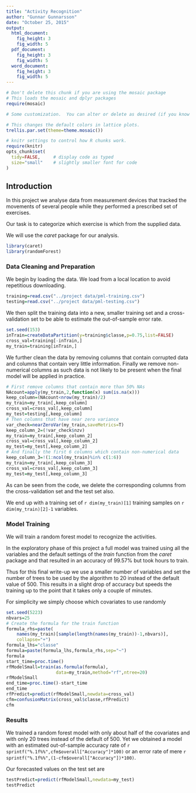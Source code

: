 ```yaml
---
title: "Activity Recognition"
author: "Gunnar Gunnarsson"
date: "October 25, 2015"
output: 
  html_document:
    fig_height: 3
    fig_width: 5
  pdf_document:
    fig_height: 3
    fig_width: 5
  word_document:
    fig_height: 3
    fig_width: 5
---
```



```r
# Don't delete this chunk if you are using the mosaic package
# This loads the mosaic and dplyr packages
require(mosaic)
```

```r
# Some customization.  You can alter or delete as desired (if you know what you are doing).

# This changes the default colors in lattice plots.
trellis.par.set(theme=theme.mosaic())  

# knitr settings to control how R chunks work.
require(knitr)
opts_chunk$set(
  tidy=FALSE,     # display code as typed
  size="small"    # slightly smaller font for code
)
```

## Introduction

In this project we analyse data from measurement devices that tracked
the movements of several people while they performed a prescribed
set of exercises.

Our task is to categorize which exercise is which from the supplied
data.

We will use the *caret* package for our analysis.
```r
library(caret)
library(randomForest)
```


### Data Cleaning and Preparation

We begin by loading the data. We load from a local location to avoid
repetitious downloading.

```r
training=read.csv("../project data/pml-training.csv")
testing=read.csv("../project data/pml-testing.csv")
```

We then split the training data into a new, smaller training set and 
a cross-validation set to be able to estimate the out-of-sample error
rate.

```r
set.seed(153)
inTrain=createDataPartition(y=training$classe,p=0.75,list=FALSE)
cross_val=training[-inTrain,]
my_train=training[inTrain,]
```

We further clean the data by removing columns that contain corrupted
data and columns that contain very little information. Finally we 
remove non-numerical columns as such data is not likely to be present
when the final model will be applied in practice.

```r
# First remove columns that contain more than 50% NAs
NAcount=apply(my_train,2,function(x) sum(is.na(x)))
keep_column=(NAcount<nrow(my_train)/2)
my_train=my_train[,keep_column]
cross_val=cross_val[,keep_column]
my_test=testing[,keep_column]
# Then columns that have near zero variance
var_check=nearZeroVar(my_train,saveMetrics=T)
keep_column_2=(!var_check$nzv)
my_train=my_train[,keep_column_2]
cross_val=cross_val[,keep_column_2]
my_test=my_test[,keep_column_2]
# And finally the first 6 columns which contain non-numerical data
keep_column_3=!(1:ncol(my_train)%in% c(1:6))
my_train=my_train[,keep_column_3]
cross_val=cross_val[,keep_column_3]
my_test=my_test[,keep_column_3]
```

As can be seen from the code, we delete the corresponding columns from
the cross-validation set and the test set also.

We end up with a training set of `r dim(my_train)[1]` training samples
on `r dim(my_train)[2]-1` variables.

### Model Training

We will train a random forest model to recognize the activities.

In the exploratory phase of this project a full model was trained 
using all the variables and the default settings of the *train*
function from the *caret* package and that resulted in an accuracy of
99.57% but took hours to train.

Thus for this final write-up we use a smaller number of variables and
set the number of trees to be used by the algorithm to 20 instead
of the default value of 500. This results in a slight drop of accuracy
but speeds the training up to the point that it takes only a couple
of minutes.

For simplicity we simply choose which covariates to use randomly
```r
set.seed(5223)
nbvars=25
# Create the formula for the train function
formula_rhs=paste(
    names(my_train)[sample(length(names(my_train))-1,nbvars)],
    collapse="+")
formula_lhs="classe"
formula=paste(formula_lhs,formula_rhs,sep="~")
formula
start_time=proc.time()
rfModelSmall=train(as.formula(formula),
                   data=my_train,method="rf",ntree=20)
rfModelSmall
end_time=proc.time()-start_time
end_time
rfPredict=predict(rfModelSmall,newdata=cross_val)
cfm=confusionMatrix(cross_val$classe,rfPredict)
cfm
```
### Results

We trained a random forest model with only about half of the covariates
and with only 20 trees instead of the default of 500. Yet we obtained
a model with an estimated out-of-sample accuracy rate of 
`r sprintf("%.1f%%",cfm$overall["Accuracy"]*100)` or an error rate of mere `r sprintf("%.1f%%",(1-cfm$overall["Accuracy"])*100)`.

Our forecasted values on the test set are
```r
testPredict=predict(rfModelSmall,newdata=my_test)
testPredict
```
